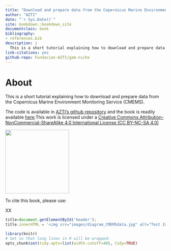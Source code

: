 ```yaml
--- 
title: "Download and prepare data from the Copernicus Marine Environment Monitoring Service (CMEMS)"
author: "AZTI"
date: "`r Sys.Date()`"
site: bookdown::bookdown_site
documentclass: book
bibliography:
- references.bib
description: |
  This is a short tutorial explaining how to download and prepare data from the Copernicus Marine Environment Monitoring Service (CMEMS).
link-citations: yes
github-repo: Fundacion-AZTI/gam-niche
---
```



# About {-}

This is a short tutorial explaining how to download and prepare data from the Copernicus Marine Environment Monitoring Service (CMEMS).

The code is available in [AZTI's github repository](https://github.com/Fundacion-AZTI/CMEMSdata) and the book is readily available [here](https://fundacion-azti.github.io/CMEMSdata/).This work is licensed under a [Creative Commons Attribution-NonCommercial-ShareAlike 4.0 International License (CC BY-NC-SA 4.0)](https://creativecommons.org/licenses/by-nc-sa/4.0/)

<img src="images/by-nc-sa.eu.png" width="200">

<!-- ![](images/by-nc-sa.eu.png) -->

To cite this book, please use:

XX

<!-- the code below is to have an image over the book title -->
```js
title=document.getElementById('header');
title.innerHTML = '<img src="images/diagram_CMEMSdata.jpg" alt="Test Image">' + title.innerHTML
```

<!-- the code below is avoid too long lines in the outcome -->
```r
library(knitr)
# Set so that long lines in R will be wrapped:
opts_chunk$set(tidy.opts=list(width.cutoff=40), tidy=TRUE)
```
